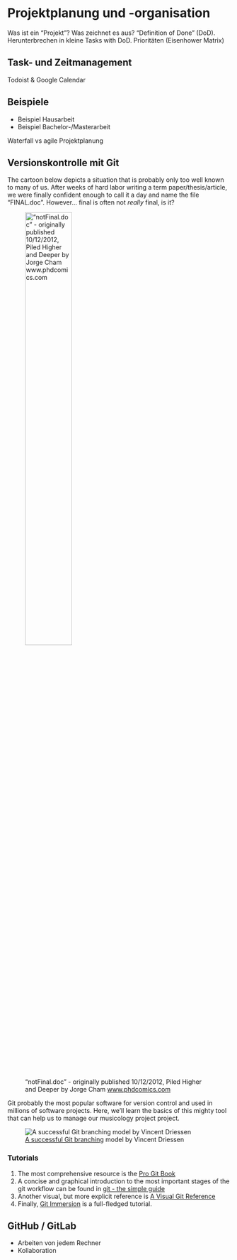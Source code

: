 # Projektplanung und -organisation

Was ist ein "Projekt"? Was zeichnet es aus? "Definition of Done" (DoD).
Herunterbrechen in kleine Tasks with DoD. Prioritäten (Eisenhower Matrix)

## Task- und Zeitmanagement

Todoist & Google Calendar

## Beispiele

- Beispiel Hausarbeit
- Beispiel Bachelor-/Masterarbeit

Waterfall vs agile Projektplanung

## Versionskontrolle mit Git

The cartoon below depicts a situation that is probably only too well known to many of us.
After weeks of hard labor writing a term paper/thesis/article, we were finally confident enough to call it a day
and name the file "FINAL.doc". However... final is often not _really_ final, is it?

!["notFinal.doc" - originally published 10/12/2012, Piled Higher and Deeper by Jorge Cham [www.phdcomics.com](https://phdcomics.com/comics/archive_print.php?comicid=1531)](img/phd101212s.png){width=50%}

Git probably the most popular software for version control
and used in millions of software projects. 
Here, we'll learn the basics of this mighty tool 
that can help us to manage our musicology project project.

![[A successful Git branching](https://nvie.com/posts/a-successful-git-branching-model/) model by Vincent Driessen](img/git_model.png)

### Tutorials

1. The most comprehensive resource is the [Pro Git Book](https://git-scm.com/book/en/v2)
2. A concise and graphical introduction to the most important stages of the git workflow can be found in [git - the simple guide](http://rogerdudler.github.io/git-guide/)
3. Another visual, but more explicit reference is [A Visual Git Reference](https://marklodato.github.io/visual-git-guide/index-en.html)
4. Finally, [Git Immersion](https://gitimmersion.com/) is a full-fledged tutorial.

## GitHub / GitLab

- Arbeiten von jedem Rechner
- Kollaboration